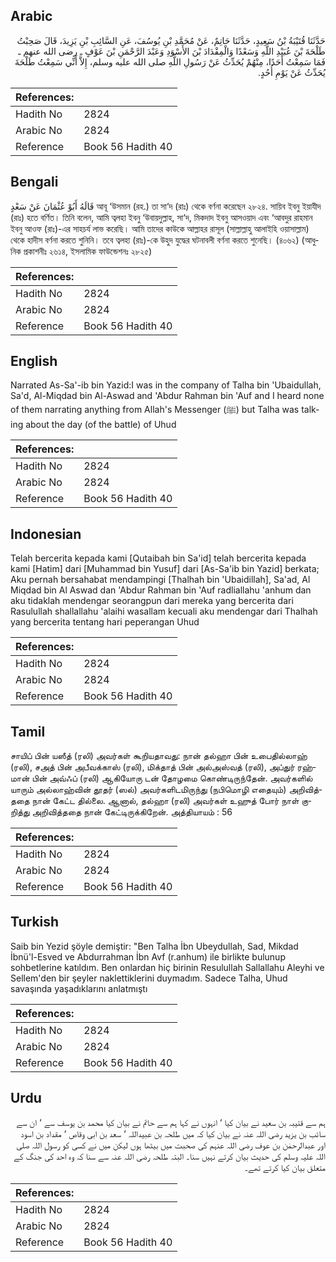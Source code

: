 ## Arabic


<div dir="rtl" lang="ar" style={{fontSize:'larger',backgroundColor:'#f8f9fa',padding:20}}>
حَدَّثَنَا قُتَيْبَةُ بْنُ سَعِيدٍ، حَدَّثَنَا حَاتِمٌ، عَنْ مُحَمَّدِ بْنِ يُوسُفَ، عَنِ السَّائِبِ بْنِ يَزِيدَ، قَالَ صَحِبْتُ طَلْحَةَ بْنَ عُبَيْدِ اللَّهِ وَسَعْدًا وَالْمِقْدَادَ بْنَ الأَسْوَدِ وَعَبْدَ الرَّحْمَنِ بْنَ عَوْفٍ ـ رضى الله عنهم ـ فَمَا سَمِعْتُ أَحَدًا، مِنْهُمْ يُحَدِّثُ عَنْ رَسُولِ اللَّهِ صلى الله عليه وسلم، إِلاَّ أَنِّي سَمِعْتُ طَلْحَةَ يُحَدِّثُ عَنْ يَوْمِ أُحُدٍ‏.‏
</div>
<div style={{backgroundColor:'#f8f9fa',padding:20, marginBottom: 10}}><table> <thead> <tr> <th>References:</th> <th></th> </tr> </thead> <tbody><tr><td>Hadith No</td><td>2824</td></tr><tr><td>Arabic No</td><td>2824</td></tr><tr><td>Reference</td><td>Book 56 Hadith 40</td></tr></tbody></table></div>

## Bengali


<div dir="ltr" lang="bn" style={{fontSize:'larger',backgroundColor:'#f8f9fa',padding:20}}>
قَالَهُ أَبُوْ عُثْمَانَ عَنْ سَعْدٍ আবূ ‘উসমান (রহ.) তা সা‘দ (রাঃ) থেকে বর্ণনা করেছেন ২৮২৪. সায়িব ইবনু ইয়াযীদ (রাঃ) হতে বর্ণিত। তিনি বলেন, আমি ত্বলহা ইবনু ‘উবায়দুল্লাহ, সা‘দ, মিকদাদ ইবনু আসওয়াদ এবং ‘আবদুর রাহমান ইবনু আওফ (রাঃ)-এর সাহচর্য লাভ করেছি। আমি তাদের কাউকে আল্লাহর রাসূল (সাল্লাল্লাহু আলাইহি ওয়াসাল্লাম) থেকে হাদীস বর্ণনা করতে শুনিনি। তবে ত্বলহা (রাঃ)-কে উহুদ যুদ্ধের ঘটনাবলী বর্ণনা করতে শুনেছি। (৪০৬২) (আধুনিক প্রকাশনীঃ ২৬১৪, ইসলামিক ফাউন্ডেশনঃ ২৮২৫)
</div>
<div style={{backgroundColor:'#f8f9fa',padding:20, marginBottom: 10}}><table> <thead> <tr> <th>References:</th> <th></th> </tr> </thead> <tbody><tr><td>Hadith No</td><td>2824</td></tr><tr><td>Arabic No</td><td>2824</td></tr><tr><td>Reference</td><td>Book 56 Hadith 40</td></tr></tbody></table></div>

## English


<div dir="ltr" lang="en" style={{fontSize:'larger',backgroundColor:'#f8f9fa',padding:20}}>
Narrated As-Sa'-ib bin Yazid:I was in the company of Talha bin 'Ubaidullah, Sa'd, Al-Miqdad bin Al-Aswad and 'Abdur Rahman bin 'Auf and I heard none of them narrating anything from Allah's Messenger (ﷺ) but Talha was talking about the day (of the battle) of Uhud
</div>
<div style={{backgroundColor:'#f8f9fa',padding:20, marginBottom: 10}}><table> <thead> <tr> <th>References:</th> <th></th> </tr> </thead> <tbody><tr><td>Hadith No</td><td>2824</td></tr><tr><td>Arabic No</td><td>2824</td></tr><tr><td>Reference</td><td>Book 56 Hadith 40</td></tr></tbody></table></div>

## Indonesian


<div dir="ltr" lang="id" style={{fontSize:'larger',backgroundColor:'#f8f9fa',padding:20}}>
Telah bercerita kepada kami [Qutaibah bin Sa'id] telah bercerita kepada kami [Hatim] dari [Muhammad bin Yusuf] dari [As-Sa'ib bin Yazid] berkata; Aku pernah bersahabat mendampingi [Thalhah bin 'Ubaidillah], Sa'ad, Al Miqdad bin Al Aswad dan 'Abdur Rahman bin 'Auf radliallahu 'anhum dan aku tidaklah mendengar seorangpun dari mereka yang bercerita dari Rasulullah shallallahu 'alaihi wasallam kecuali aku mendengar dari Thalhah yang bercerita tentang hari peperangan Uhud
</div>
<div style={{backgroundColor:'#f8f9fa',padding:20, marginBottom: 10}}><table> <thead> <tr> <th>References:</th> <th></th> </tr> </thead> <tbody><tr><td>Hadith No</td><td>2824</td></tr><tr><td>Arabic No</td><td>2824</td></tr><tr><td>Reference</td><td>Book 56 Hadith 40</td></tr></tbody></table></div>

## Tamil


<div dir="ltr" lang="ta" style={{fontSize:'larger',backgroundColor:'#f8f9fa',padding:20}}>
சாயிப் பின் யஸீத் (ரலி) அவர்கள் கூறியதாவது: நான் தல்ஹா பின் உபைதில்லாஹ் (ரலி), சஅத் பின் அபீவக்காஸ் (ரலி), மிக்தாத் பின் அல்அஸ்வத் (ரலி), அப்துர் ரஹ்மான் பின் அவ்ஃப் (ரலி) ஆகியோரு டன் தோழமை கொண்டிருந்தேன். அவர்களில் யாரும் அல்லாஹ்வின் தூதர் (ஸல்) அவர்களிடமிருந்து (நபிமொழி எதையும்) அறிவித்ததை நான் கேட்ட தில்லை. ஆனால், தல்ஹா (ரலி) அவர்கள் உஹுத் போர் நாள் குறித்து அறிவித்ததை நான் கேட்டிருக்கிறேன். அத்தியாயம் : 56
</div>
<div style={{backgroundColor:'#f8f9fa',padding:20, marginBottom: 10}}><table> <thead> <tr> <th>References:</th> <th></th> </tr> </thead> <tbody><tr><td>Hadith No</td><td>2824</td></tr><tr><td>Arabic No</td><td>2824</td></tr><tr><td>Reference</td><td>Book 56 Hadith 40</td></tr></tbody></table></div>

## Turkish


<div dir="ltr" lang="tr" style={{fontSize:'larger',backgroundColor:'#f8f9fa',padding:20}}>
Saib bin Yezid şöyle demiştir: "Ben Talha İbn Ubeydullah, Sad, Mikdad İbnü'l-Esved ve Abdurrahman İbn Avf (r.anhum) ile birlikte bulunup sohbetlerine katıldım. Ben onlardan hiç birinin Resulullah Sallallahu Aleyhi ve Sellem'den bir şeyler naklettiklerini duymadım. Sadece Talha, Uhud savaşında yaşadıklarını anlatmıştı
</div>
<div style={{backgroundColor:'#f8f9fa',padding:20, marginBottom: 10}}><table> <thead> <tr> <th>References:</th> <th></th> </tr> </thead> <tbody><tr><td>Hadith No</td><td>2824</td></tr><tr><td>Arabic No</td><td>2824</td></tr><tr><td>Reference</td><td>Book 56 Hadith 40</td></tr></tbody></table></div>

## Urdu


<div dir="rtl" lang="ur" style={{fontSize:'larger',backgroundColor:'#f8f9fa',padding:20}}>
ہم سے قتیبہ بن سعید نے بیان کیا ‘ انہوں نے کہا ہم سے حاتم نے بیان کیا محمد بن یوسف سے ‘ ان سے سائب بن یزید رضی اللہ عنہ نے بیان کیا کہ میں طلحہ بن عبیداللہ ‘ سعد بن ابی وقاص ‘ مقداد بن اسود اور عبدالرحمٰن بن عوف رضی اللہ عنہم کی صحبت میں بیٹھا ہوں لیکن میں نے کسی کو رسول اللہ صلی اللہ علیہ وسلم کی حدیث بیان کرتے نہیں سنا۔ البتہ طلحہ رضی اللہ عنہ سے سنا کہ وہ احد کی جنگ کے متعلق بیان کیا کرتے تھے۔
</div>
<div style={{backgroundColor:'#f8f9fa',padding:20, marginBottom: 10}}><table> <thead> <tr> <th>References:</th> <th></th> </tr> </thead> <tbody><tr><td>Hadith No</td><td>2824</td></tr><tr><td>Arabic No</td><td>2824</td></tr><tr><td>Reference</td><td>Book 56 Hadith 40</td></tr></tbody></table></div>